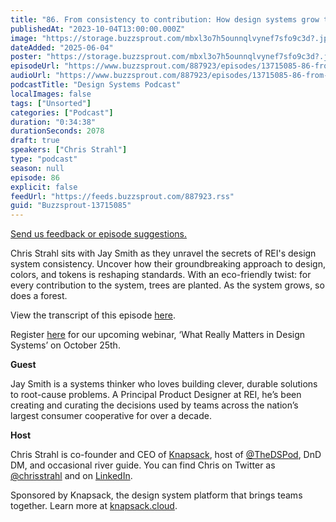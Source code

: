 ```yaml
---
title: "86. From consistency to contribution: How design systems grow trees with Jay Smith at REI"
publishedAt: "2023-10-04T13:00:00.000Z"
image: "https://storage.buzzsprout.com/mbxl3o7h5ounnqlvynef7sfo9c3d?.jpg"
dateAdded: "2025-06-04"
poster: "https://storage.buzzsprout.com/mbxl3o7h5ounnqlvynef7sfo9c3d?.jpg"
episodeUrl: "https://www.buzzsprout.com/887923/episodes/13715085-86-from-consistency-to-contribution-how-design-systems-grow-trees-with-jay-smith-at-rei.mp3"
audioUrl: "https://www.buzzsprout.com/887923/episodes/13715085-86-from-consistency-to-contribution-how-design-systems-grow-trees-with-jay-smith-at-rei.mp3"
podcastTitle: "Design Systems Podcast"
localImages: false
tags: ["Unsorted"]
categories: ["Podcast"]
duration: "0:34:38"
durationSeconds: 2078
draft: true
speakers: ["Chris Strahl"]
type: "podcast"
season: null
episode: 86
explicit: false
feedUrl: "https://feeds.buzzsprout.com/887923.rss"
guid: "Buzzsprout-13715085"
---
```

[Send us feedback or episode suggestions.](https://www.buzzsprout.com/twilio/text_messages/887923/open_sms)

Chris Strahl sits with Jay Smith as they unravel the secrets of REI's design system consistency. Uncover how their groundbreaking approach to design, colors, and tokens is reshaping standards. With an eco-friendly twist: for every contribution to the system, trees are planted. As the system grows, so does a forest.

View the transcript of this episode [here](https://docs.google.com/document/d/15AUfPff_vHUxTPLtI48M_Of4tfCCFcIl/edit).

Register [here](https://knapsack-cloud.zoom.us/webinar/register/WN_laqrUBmyRmSqxihk3MylOw#/registration) for our upcoming webinar, ‘What Really Matters in Design Systems’ on October 25th. 

**Guest**

Jay Smith is a systems thinker who loves building clever, durable solutions to root-cause problems. A Principal Product Designer at REI, he’s been creating and curating the decisions used by teams across the nation’s largest consumer cooperative for over a decade.

**Host**

Chris Strahl is co-founder and CEO of [Knapsack](https://www.knapsack.cloud/), host of [@TheDSPod](https://twitter.com/thedspod), DnD DM, and occasional river guide. You can find Chris on Twitter as [@chrisstrahl](https://twitter.com/chrisstrahl) and on [LinkedIn](https://www.linkedin.com/in/chrisstrahl/).

Sponsored by Knapsack, the design system platform that brings teams together. Learn more at [knapsack.cloud](https://www.knapsack.cloud/?utm_source=podcast).
